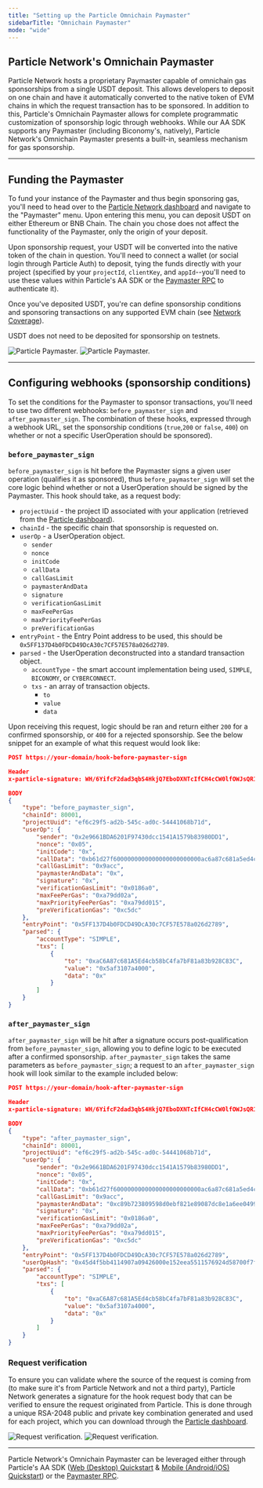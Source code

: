 ```yaml
---
title: "Setting up the Particle Omnichain Paymaster"
sidebarTitle: "Omnichain Paymaster"
mode: "wide"
---
```


## Particle Network's Omnichain Paymaster

Particle Network hosts a proprietary Paymaster capable of omnichain gas sponsorships from a single USDT deposit. This allows developers to deposit on one chain and have it automatically converted to the native token of EVM chains in which the request transaction has to be sponsored. In addition to this, Particle's Omnichain Paymaster allows for complete programmatic customization of sponsorship logic through webhooks. While our AA SDK supports any Paymaster (including Biconomy's, natively), Particle Network's Omnichain Paymaster presents a built-in, seamless mechanism for gas sponsorship.

***

## Funding the Paymaster

To fund your instance of the Paymaster and thus begin sponsoring gas, you'll need to head over to the [Particle Network dashboard](https://dashboard.particle.network) and navigate to the "Paymaster" menu. Upon entering this menu, you can deposit USDT on either Ethereum or BNB Chain. The chain you chose does not affect the functionality of the Paymaster, only the origin of your deposit. 

Upon sponsorship request, your USDT will be converted into the native token of the chain in question. You'll need to connect a wallet (or social login through Particle Auth) to deposit, tying the funds directly with your project (specified by your `projectId`, `clientKey`, and `appId`--you'll need to use these values within Particle's AA SDK or the [Paymaster RPC](/api-reference/aa/paymaster/paymasterbalance) to authenticate it).

Once you've deposited USDT, you're can define sponsorship conditions and sponsoring transactions on any supported EVM chain (see [Network Coverage](/guides/network-coverage)).

<Note>USDT does not need to be deposited for sponsorship on testnets.</Note>

<div className="flex justify-center">
<img
  className="block h-64 dark:hidden"
  src="/guides/integrations/aa/images/paymaster.png"
  alt="Particle Paymaster."
/>
<img
  className="hidden h-64 dark:block"
  src="/guides/integrations/aa/images/paymaster.png"
  alt="Particle Paymaster."
/>
</div>

***

## Configuring webhooks (sponsorship conditions)

To set the conditions for the Paymaster to sponsor transactions, you'll need to use two different webhooks: `before_paymaster_sign` and `after_paymaster_sign`. The combination of these hooks, expressed through a webhook URL, set the sponsorship conditions (`true`,`200` or `false`, `400`) on whether or not a specific UserOperation should be sponsored).

### `before_paymaster_sign`

`before_paymaster_sign` is hit before the Paymaster signs a given user operation (qualifies it as sponsored), thus `before_paymaster_sign` will set the core logic behind whether or not a UserOperation should be signed by the Paymaster. This hook should take, as a request body:

- `projectUuid` - the project ID associated with your application (retrieved from the [Particle dashboard](https://dashboard.particle.network)).
- `chainId` - the specific chain that sponsorship is requested on.
- `userOp` - a UserOperation object.
  - `sender`
  - `nonce`
  - `initCode`
  - `callData`
  - `callGasLimit`
  - `paymasterAndData`
  - `signature`
  - `verificationGasLimit`
  - `maxFeePerGas`
  - `maxPriorityFeePerGas`
  - `preVerificationGas`
- `entryPoint` - the Entry Point address to be used, this should be `0x5FF137D4b0FDCD49DcA30c7CF57E578a026d2789`.
- `parsed` - the UserOperation deconstructed into a standard transaction object.
  - `accountType` - the smart account implementation being used, `SIMPLE`, `BICONOMY`, or `CYBERCONNECT`.
  - `txs` - an array of transaction objects.
    - `to`
    - `value`
    - `data`

Upon receiving this request, logic should be ran and return either `200` for a confirmed sponsorship, or `400` for a rejected sponsorship. See the below snippet for an example of what this request would look like:

```json JSON
POST https://your-domain/hook-before-paymaster-sign

Header
x-particle-signature: WH/6YifcF2dad3qbS4HkjQ7EboDXNTcIfCH4cCW0lfOWJsQR1GPoHZpqtqr3XedAG3bi+RlTUGmetJiaiCqflr1+dWuXFsvrML7LNu2wWNDzlGAEM3iLwrdHl1vIZx6ftlbYyyQD4CHEBpDhbnrDn2IGj64dF8nmho4gc/PNQQUTBJL+Xy0MEHVLSNSDeRMA5/BhwFjiufvDqmW3verX/ynvUAVLnLiAWkVnN2aBF4TncsqV37W8EN3q2SILpdnbG2UWzeawg+0owtw9xgo4QXgqi8PfYrd3ta5PxjoenbUA7OBJtXt4R/TwYs8Vb+mggJ+ZbrJrVd45F8U9hNt7bQ==

BODY
{
    "type": "before_paymaster_sign",
    "chainId": 80001,
    "projectUuid": "ef6c29f5-ad2b-545c-ad0c-54441068b71d",
    "userOp": {
        "sender": "0x2e9661BDA6201F97430dcc1541A1579b83980DD1",
        "nonce": "0x05",
        "initCode": "0x",
        "callData": "0xb61d27f6000000000000000000000000ac6a87c681a5ed4cb58bc4fa7bf81a83b928c83c00000000000000000000000000000000000000000000000000005af3107a400000000000000000000000000000000000000000000000000000000000000000600000000000000000000000000000000000000000000000000000000000000000",
        "callGasLimit": "0x9acc",
        "paymasterAndData": "0x",
        "signature": "0x",
        "verificationGasLimit": "0x0186a0",
        "maxFeePerGas": "0xa79dd02a",
        "maxPriorityFeePerGas": "0xa79dd015",
        "preVerificationGas": "0xc5dc"
    },
    "entryPoint": "0x5FF137D4b0FDCD49DcA30c7CF57E578a026d2789",
    "parsed": {
        "accountType": "SIMPLE",
        "txs": [
            {
                "to": "0xaC6A87c681A5Ed4cb58bC4fa7bF81a83b928C83C",
                "value": "0x5af3107a4000",
                "data": "0x"
            }
        ]
    }
}

```

### `after_paymaster_sign`

`after_paymaster_sign` will be hit after a signature occurs post-qualification from `before_paymaster_sign`, allowing you to define logic to be executed after a confirmed sponsorship. `after_paymaster_sign` takes the same parameters as `before_paymaster_sign`; a request to an `after_paymaster_sign` hook will look similar to the example included below:

```json JSON
POST https://your-domain/hook-after-paymaster-sign

Header
x-particle-signature: WH/6YifcF2dad3qbS4HkjQ7EboDXNTcIfCH4cCW0lfOWJsQR1GPoHZpqtqr3XedAG3bi+RlTUGmetJiaiCqflr1+dWuXFsvrML7LNu2wWNDzlGAEM3iLwrdHl1vIZx6ftlbYyyQD4CHEBpDhbnrDn2IGj64dF8nmho4gc/PNQQUTBJL+Xy0MEHVLSNSDeRMA5/BhwFjiufvDqmW3verX/ynvUAVLnLiAWkVnN2aBF4TncsqV37W8EN3q2SILpdnbG2UWzeawg+0owtw9xgo4QXgqi8PfYrd3ta5PxjoenbUA7OBJtXt4R/TwYs8Vb+mggJ+ZbrJrVd45F8U9hNt7bQ==

BODY
{
    "type": "after_paymaster_sign",
    "chainId": 80001,
    "projectUuid": "ef6c29f5-ad2b-545c-ad0c-54441068b71d",
    "userOp": {
        "sender": "0x2e9661BDA6201F97430dcc1541A1579b83980DD1",
        "nonce": "0x05",
        "initCode": "0x",
        "callData": "0xb61d27f6000000000000000000000000ac6a87c681a5ed4cb58bc4fa7bf81a83b928c83c00000000000000000000000000000000000000000000000000005af3107a400000000000000000000000000000000000000000000000000000000000000000600000000000000000000000000000000000000000000000000000000000000000",
        "callGasLimit": "0x9acc",
        "paymasterAndData": "0xc89b723809598d0ebf821e89087dc8e1a6ee04990000000000000000000000000000000000000000000000000000000065520368000000000000000000000000000000000000000000000000000000000000000053264ff4c95bfc05d0635b8745f698911a103d11e4995f2d532e931807800aa0313d269ef5824ea5d122af0b08e70c0777898add80e70fffbd81154760eac0991b",
        "signature": "0x",
        "verificationGasLimit": "0x0186a0",
        "maxFeePerGas": "0xa79dd02a",
        "maxPriorityFeePerGas": "0xa79dd015",
        "preVerificationGas": "0xc5dc"
    },
    "entryPoint": "0x5FF137D4b0FDCD49DcA30c7CF57E578a026d2789",
    "userOpHash": "0x45d4f5bb4114907a09426000e152eea5511576924d58700f7f2561f32a552476",
    "parsed": {
        "accountType": "SIMPLE",
        "txs": [
            {
                "to": "0xaC6A87c681A5Ed4cb58bC4fa7bF81a83b928C83C",
                "value": "0x5af3107a4000",
                "data": "0x"
            }
        ]
    }
}

```

### Request verification

To ensure you can validate where the source of the request is coming from (to make sure it's from Particle Network and not a third party), Particle Network generates a signature for the hook request body that can be verified to ensure the request originated from Particle. This is done through a unique RSA-2048 public and private key combination generated and used for each project, which you can download through the [Particle dashboard](https://dashboard.particle.network).

<div className="flex justify-center">
<img
  className="block h-64 dark:hidden"
  src="/guides/integrations/aa/images/validate.png"
  alt="Request verification."
/>
<img
  className="hidden h-64 dark:block"
  src="/guides/integrations/aa/images/validate.png"
  alt="Request verification."
/>
</div>

***

<Tip>Particle Network's Omnichain Paymaster can be leveraged either through Particle's AA SDK ([Web (Desktop) Quickstart](/guides/quickstart/aa/web-aa) & [Mobile (Android/iOS) Quickstart](/guides/quickstart/aa/mobile-aa)) or the [Paymaster RPC](/api-reference/aa/paymaster/paymasterbalance).</Tip>